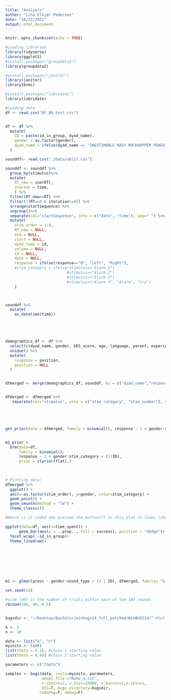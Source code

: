 ```yaml
---
title: "Analysis"
author: "Lina Elkjær Pedersen"
date: "10/22/2021"
output: html_document
---
```


```r
knitr::opts_chunk$set(echo = TRUE)
```

```r
#Loading libraries
library(tidyverse)
library(ggplot2)
#install.packages("groupdata2")
library(groupdata2) 

#install.packages("janitor")
library(janitor)
library(brms)

#install.packages("lubridate")
library(lubridate)

#Loading data 
df <- read_csv("DF_BA_test.csv")


df <- df %>% 
  mutate(
    ID = paste(id_in_group, dyad_name),
    gender = as.factor(gender), 
    dyad_name = ifelse(dyad_name == "INESTIMABLE NAVY ROCKHOPPER PENGUIN 96", "UNLIMITED SEPIA MALTESE 98", dyad_name)
  )

sounddf<- read_csv("./Data/v0(1).csv")

sounddf <- sounddf %>% 
  group_by(stimulus)%>% 
  mutate(
    RT_new = sum(RT),
    startms = time,
    ) %>% 
  filter(RT_new==RT) %>% 
  filter(!(RT==0 & iteration!=4)) %>% 
  arrange(startSequence) %>% 
  ungroup()%>% 
  separate(col="startSequence", into = c("date", "time"), sep=" ") %>% 
  mutate(
    stim_order = 1:8, 
    RT_new = NULL,
    end = NULL,
    start = NULL,
    dyad_name = id,
    volume = NULL, 
    id = NULL,
    date = NULL,
    response = ifelse(response=="Q", "Left", "Right"),
    #stim_category = ifelse(stimulus=="Alarm 1"|
                           #stimulus=="Alarm 2"| 
                           #stimulus=="Alarm 3"|
                           #stimulus=="Alarm 4", "Alarm", "Cry")
    ) 



sounddf %>% 
  mutate(
    as_datetime(time))





demographics_df <- df %>% 
  select(c(dyad_name, gender, GES_score, age, language, parent, experience, regular_contact, position, ID)) %>% 
  unique() %>% 
  mutate(
    response = position, 
    position = NULL
  ) 


dfmerged <- merge(demographics_df, sounddf, by = c("dyad_name","response"), all = TRUE)


dfmerged <- dfmerged %>% 
   separate(col="stimulus", into = c("stim_category", "stim_number"), sep=" ")






```

```r

get_prior(data = dfmerged, family = binomial(), response ~ 1 + gender:stim_category + (1|ID))


m1_prior <- 
  brm(data=df,
      family = binomial(),
      response ~ 1 + gender:stim_category + (1|ID),
      prior = c(prior(flat),)
      
      

```



```r
# Plotting data:
dfmerged %>% 
  ggplot() +
  aes(x=as.factor(stim_order), y=gender, color=stim_category) +
  geom_point() +
  geom_smooth(method = "lm") +
  theme_classic()

#Where is it coded who pressed the button??? In this plot it looks like we responded every time, but we did not... Maybe it is because we merge by response????

ggplot(data=df, aes(x=time_spent)) + 
      geom_bar(aes(y = ..prop.., fill = success), position = "dodge")+
  facet_wrap(.~id_in_group)+
  theme_linedraw()









```


```r
m1 <- glmer(press ~ gender:sound_type + (1 | ID), dfmerged, family= "binomial")


```



```r

set.seed(24)

#size (40) is the number of trials within each of the 100 rounds 
rbinom(100, 40, 0.5)



```




```r
bugsdir <- "~/Desktop/Bachelor/winbugs14_full_patched/WinBUGS14/" #Set WinBUGS directory, adjust as needed

k <- 5
n <- 10

data <- list("k", "n")
myinits <- list(
list(theta = 0.1), #chain 1 starting value
list(theta = 0.9)) #chain 2 starting value

parameters <- c("theta")

samples <- bugs(data, inits=myinits, parameters,
                model.file ="Rate_1.txt",
                n.chains=2, n.iter=20000, n.burnin=1,n.thin=1,
                DIC=T, bugs.directory=bugsdir,
               codaPkg=F, debug=F)

```

